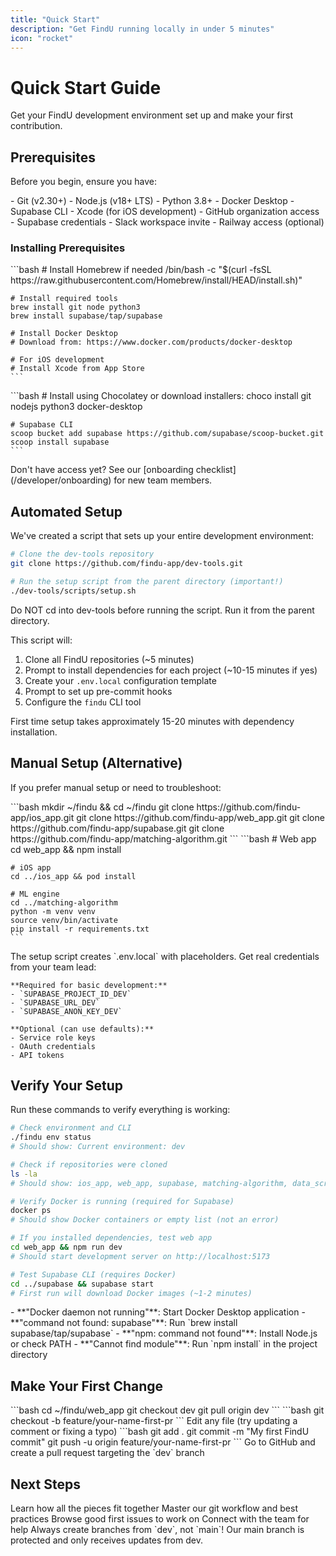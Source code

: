 ```yaml
---
title: "Quick Start"
description: "Get FindU running locally in under 5 minutes"
icon: "rocket"
---
```


# Quick Start Guide

Get your FindU development environment set up and make your first contribution.

## Prerequisites

Before you begin, ensure you have:

<CardGroup cols={2}>
  <Card title="Required Tools" icon="wrench">
    - Git (v2.30+)
    - Node.js (v18+ LTS)
    - Python 3.8+
    - Docker Desktop
    - Supabase CLI
    - Xcode (for iOS development)
  </Card>
  <Card title="Access Needed" icon="key">
    - GitHub organization access
    - Supabase credentials
    - Slack workspace invite
    - Railway access (optional)
  </Card>
</CardGroup>

### Installing Prerequisites

<Tabs>
  <Tab title="macOS">
    ```bash
    # Install Homebrew if needed
    /bin/bash -c "$(curl -fsSL https://raw.githubusercontent.com/Homebrew/install/HEAD/install.sh)"
    
    # Install required tools
    brew install git node python3
    brew install supabase/tap/supabase
    
    # Install Docker Desktop
    # Download from: https://www.docker.com/products/docker-desktop
    
    # For iOS development
    # Install Xcode from App Store
    ```
  </Tab>
  <Tab title="Windows">
    ```bash
    # Install using Chocolatey or download installers:
    choco install git nodejs python3 docker-desktop
    
    # Supabase CLI
    scoop bucket add supabase https://github.com/supabase/scoop-bucket.git
    scoop install supabase
    ```
  </Tab>
</Tabs>

<Note>
  Don't have access yet? See our [onboarding checklist](/developer/onboarding) for new team members.
</Note>

## Automated Setup

We've created a script that sets up your entire development environment:

```bash
# Clone the dev-tools repository
git clone https://github.com/findu-app/dev-tools.git

# Run the setup script from the parent directory (important!)
./dev-tools/scripts/setup.sh
```

<Warning>
Do NOT cd into dev-tools before running the script. Run it from the parent directory.
</Warning>

This script will:
1. Clone all FindU repositories (~5 minutes)
2. Prompt to install dependencies for each project (~10-15 minutes if yes)
3. Create your `.env.local` configuration template
4. Prompt to set up pre-commit hooks
5. Configure the `findu` CLI tool

<Note>
First time setup takes approximately 15-20 minutes with dependency installation.
</Note>

## Manual Setup (Alternative)

If you prefer manual setup or need to troubleshoot:

<Steps>
  <Step title="Clone Repositories">
    ```bash
    mkdir ~/findu && cd ~/findu
    git clone https://github.com/findu-app/ios_app.git
    git clone https://github.com/findu-app/web_app.git
    git clone https://github.com/findu-app/supabase.git
    git clone https://github.com/findu-app/matching-algorithm.git
    ```
  </Step>
  
  <Step title="Install Dependencies">
    ```bash
    # Web app
    cd web_app && npm install
    
    # iOS app
    cd ../ios_app && pod install
    
    # ML engine
    cd ../matching-algorithm
    python -m venv venv
    source venv/bin/activate
    pip install -r requirements.txt
    ```
  </Step>
  
  <Step title="Configure Environment">
    The setup script creates `.env.local` with placeholders. Get real credentials from your team lead:
    
    **Required for basic development:**
    - `SUPABASE_PROJECT_ID_DEV`
    - `SUPABASE_URL_DEV`
    - `SUPABASE_ANON_KEY_DEV`
    
    **Optional (can use defaults):**
    - Service role keys
    - OAuth credentials
    - API tokens
  </Step>
</Steps>

## Verify Your Setup

Run these commands to verify everything is working:

```bash
# Check environment and CLI
./findu env status
# Should show: Current environment: dev

# Check if repositories were cloned
ls -la
# Should show: ios_app, web_app, supabase, matching-algorithm, data_scraping, docs

# Verify Docker is running (required for Supabase)
docker ps
# Should show Docker containers or empty list (not an error)

# If you installed dependencies, test web app
cd web_app && npm run dev
# Should start development server on http://localhost:5173

# Test Supabase CLI (requires Docker)
cd ../supabase && supabase start
# First run will download Docker images (~1-2 minutes)
```

<Accordion title="Troubleshooting Common Issues">
  - **"Docker daemon not running"**: Start Docker Desktop application
  - **"command not found: supabase"**: Run `brew install supabase/tap/supabase`
  - **"npm: command not found"**: Install Node.js or check PATH
  - **"Cannot find module"**: Run `npm install` in the project directory
</Accordion>

## Make Your First Change

<Steps>
  <Step title="Switch to dev branch">
    ```bash
    cd ~/findu/web_app
    git checkout dev
    git pull origin dev
    ```
  </Step>
  
  <Step title="Create feature branch">
    ```bash
    git checkout -b feature/your-name-first-pr
    ```
  </Step>
  
  <Step title="Make a small change">
    Edit any file (try updating a comment or fixing a typo)
  </Step>
  
  <Step title="Commit and push">
    ```bash
    git add .
    git commit -m "My first FindU commit"
    git push -u origin feature/your-name-first-pr
    ```
  </Step>
  
  <Step title="Open PR">
    Go to GitHub and create a pull request targeting the `dev` branch
  </Step>
</Steps>

## Next Steps

<CardGroup cols={2}>
  <Card title="Understand the Architecture" icon="sitemap" href="/architecture">
    Learn how all the pieces fit together
  </Card>
  <Card title="Development Workflow" icon="code-branch" href="/developer/workflow-guide">
    Master our git workflow and best practices
  </Card>
  <Card title="Find an Issue" icon="bug" href="/contributing">
    Browse good first issues to work on
  </Card>
  <Card title="Join Slack" icon="slack" href="https://findu-team.slack.com/archives/dev">
    Connect with the team for help
  </Card>
</CardGroup>

<Warning>
  Always create branches from `dev`, not `main`! Our main branch is protected and only receives updates from dev.
</Warning>